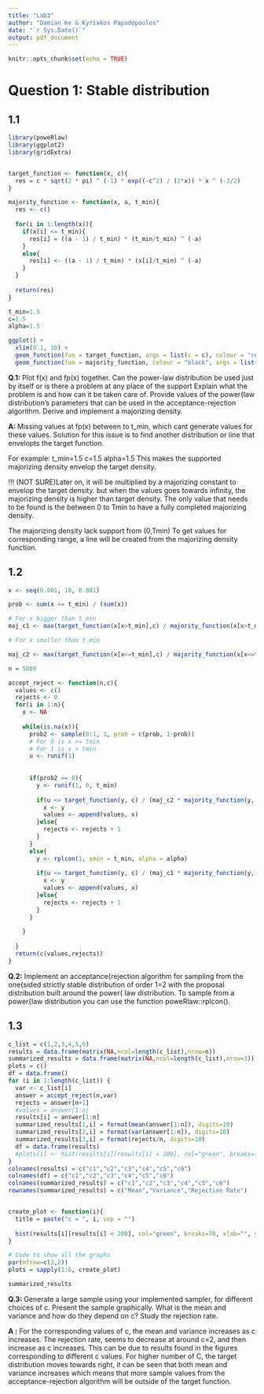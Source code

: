 ```yaml
---
title: "Lab3"
author: "Damian Ke & Kyriakos Papadopoulos"
date: "`r Sys.Date()`"
output: pdf_document
---
```


```r
knitr::opts_chunk$set(echo = TRUE)
```


# Question 1: Stable distribution

## 1.1
```r
library(poweRlaw)
library(ggplot2)
library(gridExtra)


target_function <- function(x, c){
  res = c * sqrt(2 * pi) ^ (-1) * exp((-c^2) / (2*x)) * x ^ (-3/2)
}

majority_function <- function(x, a, t_min){
  res <- c()
  
  for(i in 1:length(x)){
    if(x[i] <= t_min){
      res[i] = ((a - 1) / t_min) * (t_min/t_min) ^ (-a)
    }
    else{
      res[i] <- ((a - 1) / t_min) * (x[i]/t_min) ^ (-a)
    }
  }
  
  return(res)
}

t_min=1.5
c=1.5
alpha=1.5

ggplot() +
  xlim(0.1, 10) +
  geom_function(fun = target_function, args = list(c = c), colour = "red") +
  geom_function(fun = majority_function, colour = "black", args = list(a=alpha,t_min=t_min))


```


**Q.1:** Plot f(x) and fp(x) together. Can the power-law distribution be used just by itself or is
there a problem at any place of the support Explain what the problem is and how can it
be taken care of. Provide values of the power{law distribution's parameters that can be
used in the acceptance-rejection algorithm. Derive and implement a majorizing density.

**A: ** Missing values at fp(x) between to t_min, which cant generate values for these
values. Solution for this issue is to find another distribution or line that
envelopts the target function.

For example:
t_min=1.5
c=1.5
alpha=1.5
This makes the supported majorizing density envelop the target density.

!!! (NOT SURE)Later on, it will be multiplied by a majorizing constant to envelop the target density.
but when the values goes towards infinity, the majorizing density is higher than target density.
The only value that needs to be found is the between 0 to Tmin to have a fully completed majorizing density.

The majorizing density lack support from (0,Tmin)
To get values for corresponding range, a line will be created from the majorizing density function.


## 1.2

```r

x <- seq(0.001, 10, 0.001)

prob <- sum(x <= t_min) / (sum(x))

# For x bigger than t_min
maj_c1 <- max(target_function(x[x>t_min],c) / majority_function(x[x>t_min], alpha, t_min))

# For x smaller than t_min

maj_c2 <- max(target_function(x[x<=t_min],c) / majority_function(x[x<=t_min], alpha, t_min))

n = 5000

accept_reject <- function(n,c){
  values <- c()
  rejects <- 0
  for(i in 1:n){
    x <- NA
    
    while(is.na(x)){
      prob2 <- sample(0:1, 1, prob = c(prob, 1-prob))
      # For 0 is x <= tmin
      # For 1 is x > tmin
      u <- runif(1)
      
      
      if(prob2 == 0){
        y <- runif(1, 0, t_min)
        
        if(u <= target_function(y, c) / (maj_c2 * majority_function(y, alpha, t_min))){
          x <- y
          values <- append(values, x)
        }else{
          rejects <- rejects + 1
        }
      }
      else{
        y <- rplcon(1, xmin = t_min, alpha = alpha)
        
        if(u <= target_function(y, c) / (maj_c1 * majority_function(y, alpha, t_min))){
          x <- y
          values <- append(values, x)
        }else{
          rejects <- rejects + 1
        }
      }
      
    }
    
  }
  return(c(values,rejects))
}

```

**Q.2:** Implement an acceptance{rejection algorithm for sampling from the one{sided strictly
stable distribution of order 1=2 with the proposal distribution built around the power{
law distribution. To sample from a power{law distribution you can use the function
poweRlaw::rplcon().

## 1.3
```r
c_list = c(1,2,3,4,5,6)
results = data.frame(matrix(NA,ncol=length(c_list),nrow=n))
summarized_results = data.frame(matrix(NA,ncol=length(c_list),nrow=3))
plots = c()
df = data.frame()
for (i in 1:length(c_list)) {
  var <- c_list[i]
  answer = accept_reject(n,var)
  rejects = answer[n+1]
  #values = answer[1:n]
  results[i] = answer[1:n]
  summarized_results[1,i] = format(mean(answer[1:n]), digits=10)
  summarized_results[2,i] = format(var(answer[1:n]), digits=10)
  summarized_results[3,i] = format(rejects/n, digits=10)
  df = data.frame(results)
  #plots[i] <- hist(results[i][results[i] < 200], col="green", breaks=70, xlab="", ylab="sample density", freq=FALSE, main="")
}
colnames(results) = c("c1","c2","c3","c4","c5","c6")
colnames(df) = c("c1","c2","c3","c4","c5","c6")
colnames(summarized_results) = c("c1","c2","c3","c4","c5","c6")
rownames(summarized_results) = c("Mean","Variance","Rejection Rate")


create_plot <- function(i){
  title = paste("c = ", i, sep = "")
  
  hist(results[i][results[i] < 200], col="green", breaks=70, xlab="", ylab="sample density", freq=FALSE, main=title)
}

# Code to show all the graphs
par(mfrow=c(3,2))
plots = sapply(1:6, create_plot)

summarized_results
```

**Q.3: ** Generate a large sample using your implemented sampler, for different choices of c. Present
the sample graphically. What is the mean and variance and how do they depend on c?
Study the rejection rate.

**A :** For the corresponding values of c, the mean and variance increases as c increases.
The rejection rate, seems to decrease at around c=2, and then increase as c increases.
This can be due to results found in the figures corresponding to different c values.
For higher number of C, the target distribution moves towards right, it can be seen that both mean and variance
increases which means that more sample values from the acceptance-rejection algorithm will be outside
of the target function.